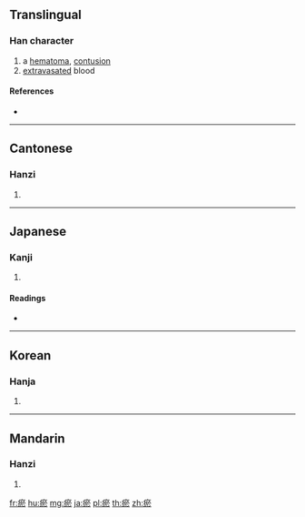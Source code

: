 {{character info/new}}
{{also|淤}}
==Translingual==

===Han character===
{{Han char|rn=104|rad=疒|as=08|sn=13|four=00133|canj=KYSY}}

# a [[hematoma]], [[contusion]]
# [[extravasated]] blood

====References====
* {{Han ref|kx=0775.350|dkj=22292|dj=1186.190|hdz=42682.080|uh=7600|ud=30208|bh=B7EF|bd=47087}}

----

==Cantonese==

===Hanzi===
{{yue-hanzi|jyut=|y=yu1}}

# {{defn|lang=yue|sort=疒08}}

----

==Japanese==

===Kanji===
{{ja-kanji|grade=|rs=疒08}}

# {{defn|lang=ja|sort=疒08}}

====Readings====
* {{ja-readings|on=[[よ]] (yo), [[お]] (o)|kun=[[やまい]] (yamai)|nanori=}}

----

==Korean==

===Hanja===
{{ko-hanja|hangeul=어|eumhun=|rv=eo|mr=ŏ|y=e}}

# {{defn|lang=ko|sort=疒08}}

----

==Mandarin==

===Hanzi===
{{cmn-hanzi|pin=[[yū]] ([[yu1]])|wg=yü<sup>1</sup>}}

# {{defn|lang=cmn|sort=疒08}}

[[fr:瘀]]
[[hu:瘀]]
[[mg:瘀]]
[[ja:瘀]]
[[pl:瘀]]
[[th:瘀]]
[[zh:瘀]]